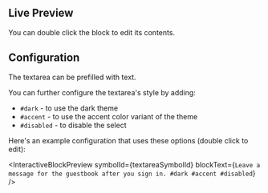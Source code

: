 
## Live Preview

You can double click the block to edit its contents.

<InteractiveBlockPreview symbolId={textareaSymbolId} />

## Configuration

The textarea can be prefilled with text.

You can further configure the textarea's style by adding:

- `#dark` - to use the dark theme
- `#accent` - to use the accent color variant of the theme
- `#disabled` - to disable the select

Here's an example configuration that uses these options (double click to edit):

<InteractiveBlockPreview
  symbolId={textareaSymbolId}
  blockText={`Leave a message for the guestbook after you sign in.
#dark #accent #disabled`}
/>
